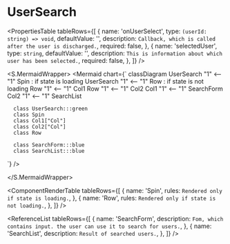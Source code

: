 

<Meta title="ApplicationModel/Components/Pages/AdminPage/UserSearch/docs" />

# UserSearch

<ComponentInfoTable
  name="UserSearch"
  description="Component that allows you to search for users."
  source="components/pages/admin-pages/user-search"
/>
<PropertiesTable
  tableRows={[
    {
      name: 'onUserSelect',
      type: `(userId: string) => void`,
      defaultValue: '',
      description: `Callback, which is called after the user is discharged.`,
      required: false,
    },
    {
      name: 'selectedUser',
      type: `string`,
      defaultValue: '',
      description: `This is information about which user has been selected.`,
      required: false,
    },
  ]}
/>

<S.MermaidWrapper>
<Mermaid
  chart={`
     classDiagram
      UserSearch "1" <-- "1" Spin : if state is loading
      UserSearch "1" <-- "1" Row : if state is not loading
      Row "1" <-- "1" Col1
      Row "1" <-- "1" Col2
      Col1 "1" <-- "1" SearchForm
      Col2 "1" <-- "1" SearchList

      class UserSearch:::green
      class Spin
      class Col1["Col"]
      class Col2["Col"]
      class Row

      class SearchForm:::blue
      class SearchList:::blue

`}
/>

</S.MermaidWrapper>

<ComponentRenderTable
  tableRows={[
    {
      name: 'Spin',
      rules: `Rendered only if state is loading.`,
    },
    {
      name: 'Row',
      rules: `Rendered only if state is not loading.`,
    },
  ]}
/>

<ReferenceList
  tableRows={[
    {
      name: 'SearchForm',
      description: `Fom, which contains input. the user can use it to search for users.`,
    },
    {
      name: 'SearchList',
      description: `Result of searched users.`,
    },
  ]}
/>
